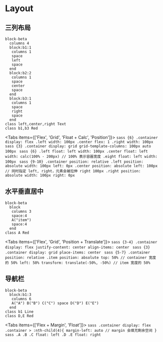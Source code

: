
# Layout
## 三列布局
```mermaid
block-beta
  columns 4
  block:b1:1
   columns 1
   space
   left
   space
  end
  block:b2:2
   columns 1
   space
   center
   space
  end
  block:b3:1
   columns 1
   space
   right
   space
  end
class left,center,right Text
class b1,b3 Red
```
<Tabs items={['Flex', 'Grid', 'Float + Calc', 'Position']}>
    <Tab>
    ```sass {6}
    .container
        display: flex
    .left
        width: 100px
    .center
        flex: 1
    .right
        width: 100px
    ```
    </Tab>
    <Tab>
    ```sass {3}
    .container
        display: grid
        grid-template-columns: 100px auto 100px
    ```
    </Tab>
    <Tab>
    ```sass {6}
    .left
        float: left
        width: 100px
    .center
        float: left
        width: calc(100% - 200px) // 100% 表示容器宽度
    .eight
        float: left
        width: 100px
    ```
    </Tab>
    <Tab>
    ```sass {9-10}
    .container
        position: relative
    .left
        position: absolute
        width: 100px
        left: 0px
    .center
        position: absolute
        left: 100px // 同时指定 left, right，元素会被拉伸
        right 100px
    .right
        position: absolute
        width: 100px
        right: 0px
    ```
    </Tab>
</Tabs>
## 水平垂直居中
```mermaid
block-beta
  block
   columns 3
   space:4
   A("item")
   space:4
  end
class A Red
```
<Tabs items={['Flex', 'Grid', 'Position + Translate']}>
    <Tab>
    ```sass {3-4}
    .container
        display: flex
        justify-content: center
        align-items: center
    ```
    </Tab>
    <Tab>
    ```sass {3}
    .container
        display: grid
        place-items: center
    ```
    </Tab>
    <Tab>
    ```sass {5-7}
    .container
        position: relative
    .item
        position: absolute
        top: 50% // container 宽度的 50%
        left: 50%
        transform: translate(-50%, -50%) // item 宽度的 50%
    ```
    </Tab>
</Tabs>
## 导航栏
```mermaid
block-beta
  block:b1:3
   columns 6
   A("A") B("B") C("C") space D("D") E("E")
  end
class b1 Line
class D,E Red
```
<Tabs items={['Flex + Margin', 'Float']}>
    <Tab>
    ```sass
    .container
        display: flex
    .container > :nth-child(4){
        margin-left: auto // margin 会填充剩余空间
}
    ```
    </Tab>
    <Tab>
    ```sass
    .A .B .C
        float: left
    .D .E
        float: right
    ```
    </Tab>
</Tabs>